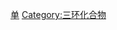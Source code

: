 {{Commonscat|Heterocyclic compounds with 3 rings}}
[[Category:杂环化合物|单]]
[[Category:三环化合物|Category:三环化合物]]